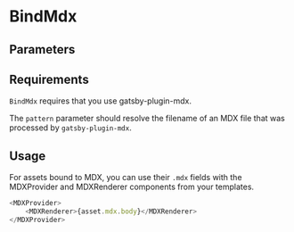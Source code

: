 # BindMdx

<Doc />
<Proc />

## Parameters

<Params />

## Requirements

`BindMdx` requires that you use <Link to="https://www.gatsbyjs.com/plugins/gatsby-plugin-mdx/">gatsby-plugin-mdx</Link>.

The `pattern` parameter should resolve the filename of an MDX file that was processed by `gatsby-plugin-mdx`.

## Usage

For assets bound to MDX, you can use their `.mdx` fields with the <Link to="https://www.gatsbyjs.com/plugins/gatsby-plugin-mdx/#mdxprovider">MDXProvider</Link> and <Link to ="https://www.gatsbyjs.com/plugins/gatsby-plugin-mdx/#mdxrenderer">MDXRenderer</Link> components from your templates.

```javascript
<MDXProvider>
    <MDXRenderer>{asset.mdx.body}</MDXRenderer>
</MDXProvider>
```
